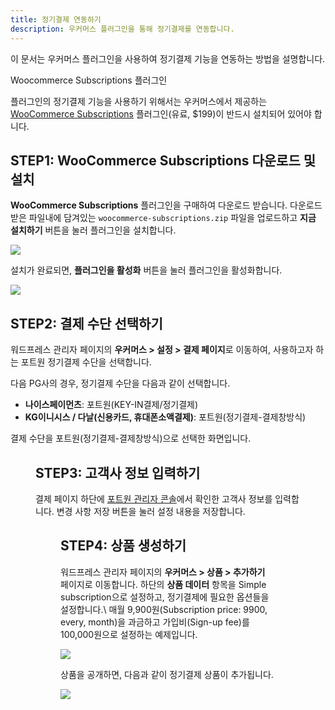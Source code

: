 ```yaml
---
title: 정기결제 연동하기
description: 우커머스 플러그인을 통해 정기결제를 연동합니다.
---
```




이 문서는 우커머스 플러그인을 사용하여 정기결제 기능을 연동하는 방법을 설명합니다.

<Hint style="info">
  Woocommerce Subscriptions 플러그인

  플러그인의 정기결제 기능을 사용하기 위해서는 우커머스에서 제공하는 [WooCommerce Subscriptions](https://woocommerce.com/products/woocommerce-subscriptions/) 플러그인(유료, $199)이 반드시 설치되어 있어야 합니다.
</Hint>

## STEP1: WooCommerce Subscriptions 다운로드 및 설치

**WooCommerce Subscriptions** 플러그인을 구매하여 다운로드 받습니다. 다운로드 받은 파일내에 담겨있는
`woocommerce-subscriptions.zip` 파일을 업로드하고 **지금 설치하기** 버튼을 눌러 플러그인을
설치합니다.

![](/gitbook-assets/ko/woosub-1.png)

설치가 완료되면, **플러그인을 활성화** 버튼을 눌러 플러그인을 활성화합니다.

![](/gitbook-assets/ko/woosub-2.png)

## STEP2: 결제 수단 선택하기

워드프레스 관리자 페이지의 **우커머스 > 설정 > 결제 페이지**로 이동하여, 사용하고자 하는 포트원 정기결제 수단을 선택합니다.

다음 PG사의 경우, 정기결제 수단을 다음과 같이 선택합니다.

- **나이스페이먼츠**: 포트원(KEY-IN결제/정기결제)
- **KG이니시스 / 다날(신용카드, 휴대폰소액결제)**: 포트원(정기결제-결제창방식)

결제 수단을 포트원(정기결제-결제창방식)으로 선택한 화면입니다.

<Figure src={image1} />

## STEP3: 고객사 정보 입력하기

결제 페이지 하단에 [포트원 관리자 콘솔](https://admin.portone.io)에서 확인한 고객사 정보를 입력합니다. 변경 사항 저장 버튼을 눌러 설정 내용을 저장합니다.

<Figure src={image2} />

## STEP4: 상품 생성하기

워드프레스 관리자 페이지의 **우커머스 > 상품 > 추가하기** 페이지로 이동합니다. 하단의 **상품
데이터** 항목을 Simple subscription으로 설정하고, 정기결제에 필요한 옵션들을 설정합니다.\ 매월
9,900원(Subscription price: 9900, every, month)을 과금하고 가입비(Sign-up fee)를 100,000원으로
설정하는 예제입니다.

![](/gitbook-assets/ko/woosub-5.png)

상품을 공개하면, 다음과 같이 정기결제 상품이 추가됩니다.

![](/gitbook-assets/ko/woosub-6.png)

